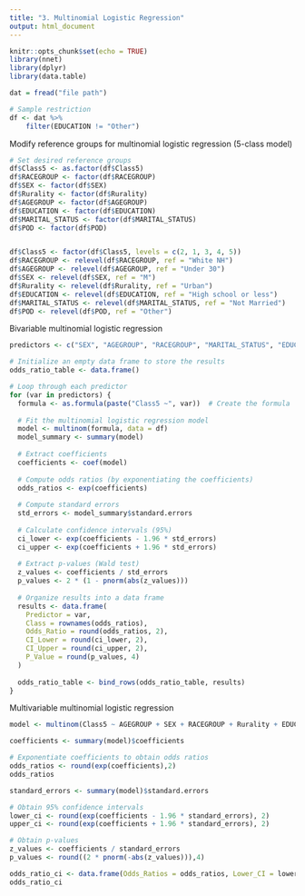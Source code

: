 ---
title: "3. Multinomial Logistic Regression"
output: html_document
---

```{r setup, include=FALSE}
knitr::opts_chunk$set(echo = TRUE)
library(nnet)
library(dplyr)
library(data.table)

```

```{r}
dat = fread("file path")

# Sample restriction
df <- dat %>%
    filter(EDUCATION != "Other")
```

Modify reference groups for multinomial logistic regression (5-class model)
```{r pressure, echo=FALSE}
# Set desired reference groups
df$Class5 <- as.factor(df$Class5)
df$RACEGROUP <- factor(df$RACEGROUP)
df$SEX <- factor(df$SEX)
df$Rurality <- factor(df$Rurality)
df$AGEGROUP <- factor(df$AGEGROUP)
df$EDUCATION <- factor(df$EDUCATION)
df$MARITAL_STATUS <- factor(df$MARITAL_STATUS)
df$POD <- factor(df$POD)


df$Class5 <- factor(df$Class5, levels = c(2, 1, 3, 4, 5))
df$RACEGROUP <- relevel(df$RACEGROUP, ref = "White NH")
df$AGEGROUP <- relevel(df$AGEGROUP, ref = "Under 30")
df$SEX <- relevel(df$SEX, ref = "M")  
df$Rurality <- relevel(df$Rurality, ref = "Urban")  
df$EDUCATION <- relevel(df$EDUCATION, ref = "High school or less")  
df$MARITAL_STATUS <- relevel(df$MARITAL_STATUS, ref = "Not Married")  
df$POD <- relevel(df$POD, ref = "Other")  
```

Bivariable multinomial logistic regression
```{r}
predictors <- c("SEX", "AGEGROUP", "RACEGROUP", "MARITAL_STATUS", "EDUCATION", "POD", "Rurality", "YOD")

# Initialize an empty data frame to store the results
odds_ratio_table <- data.frame()

# Loop through each predictor
for (var in predictors) {
  formula <- as.formula(paste("Class5 ~", var))  # Create the formula
  
  # Fit the multinomial logistic regression model
  model <- multinom(formula, data = df)
  model_summary <- summary(model)
  
  # Extract coefficients
  coefficients <- coef(model)
  
  # Compute odds ratios (by exponentiating the coefficients)
  odds_ratios <- exp(coefficients)
  
  # Compute standard errors
  std_errors <- model_summary$standard.errors
  
  # Calculate confidence intervals (95%)
  ci_lower <- exp(coefficients - 1.96 * std_errors)
  ci_upper <- exp(coefficients + 1.96 * std_errors)
  
  # Extract p-values (Wald test)
  z_values <- coefficients / std_errors
  p_values <- 2 * (1 - pnorm(abs(z_values)))
  
  # Organize results into a data frame
  results <- data.frame(
    Predictor = var,
    Class = rownames(odds_ratios),
    Odds_Ratio = round(odds_ratios, 2),
    CI_Lower = round(ci_lower, 2),
    CI_Upper = round(ci_upper, 2),
    P_Value = round(p_values, 4)
  )
  
  odds_ratio_table <- bind_rows(odds_ratio_table, results)
}
```


Multivariable multinomial logistic regression
```{r}
model <- multinom(Class5 ~ AGEGROUP + SEX + RACEGROUP + Rurality + EDUCATION + MARITAL_STATUS + POD + YOD, data = df)

coefficients <- summary(model)$coefficients

# Exponentiate coefficients to obtain odds ratios
odds_ratios <- round(exp(coefficients),2)
odds_ratios

standard_errors <- summary(model)$standard.errors

# Obtain 95% confidence intervals
lower_ci <- round(exp(coefficients - 1.96 * standard_errors), 2)
upper_ci <- round(exp(coefficients + 1.96 * standard_errors), 2)

# Obtain p-values
z_values <- coefficients / standard_errors
p_values <- round((2 * pnorm(-abs(z_values))),4)

odds_ratio_ci <- data.frame(Odds_Ratios = odds_ratios, Lower_CI = lower_ci, Upper_CI = upper_ci, P = p_values)
odds_ratio_ci
```
